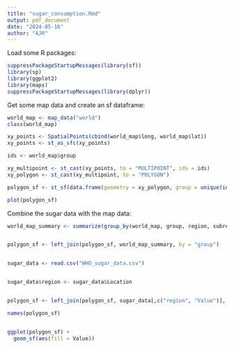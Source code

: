 ```yaml
---
title: "sugar_consumption.Rmd"
output: pdf_document
date: "2024-05-16"
author: "AJR"
---
```



Load some R packages:  
  
```r
suppressPackageStartupMessages(library(sf))
library(sp)
library(ggplot2)
library(maps)
suppressPackageStartupMessages(library(dplyr))
```

Get some map data and create an sf dataframe:  
  
```r
world_map <- map_data("world")
class(world_map)

xy_points <- SpatialPoints(cbind(world_map$long, world_map$lat))
xy_points <- st_as_sfc(xy_points)

ids <- world_map$group

xy_multipoint <- st_cast(xy_points, to = "MULTIPOINT", ids = ids)
xy_polygon <- st_cast(xy_multipoint, to = "POLYGON")

polygon_sf <- st_sf(data.frame(geometry = xy_polygon, group = unique(ids)))

plot(polygon_sf)
```
\pagebreak  
  
  
Combine the sugar data with the map data:  
  


```r
world_map_summary <- summarize(group_by(world_map, group, region, subregion), .groups = "keep")


polygon_sf <- left_join(polygon_sf, world_map_summary, by = "group")


sugar_data <- read.csv("WHO_sugar_data.csv")


sugar_data$region <- sugar_data$Location


polygon_sf <- left_join(polygon_sf, sugar_data[,c("region", "Value")], by = "region")

names(polygon_sf)


ggplot(polygon_sf) +
  geom_sf(aes(fill = Value))
```
